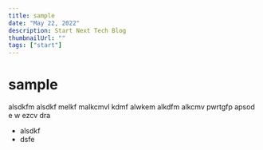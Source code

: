 ```yaml
---
title: sample
date: "May 22, 2022"
description: Start Next Tech Blog
thumbnailUrl: ""
tags: ["start"]
---
```


# sample

alsdkfm alsdkf melkf malkcmvl kdmf alwkem alkdfm alkcmv pwrtgfp apsod e w ezcv
dra

- alsdkf
- dsfe
